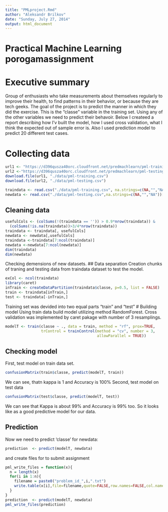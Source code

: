 ```yaml
---
title: "PMLproject.Rmd"
author: "Aleksandr Brilkov"
date: "Sunday, July 27, 2014"
output: html_document
---
```

Practical Machine Learning porogamassignment
=================================
# Executive summary
Group of enthusiasts who take measurements about themselves regularly to improve their health, to find patterns in their behavior, or because they are tech geeks.
The goal of the project is to predict the manner in which they did the exercise. This is the "classe" variable in the training set. Using any of the other variables we need to predict their behavoir.  Below I createed a report describing how I'v built the model, how I used cross validation, what I think the expected out of sample error is. Also I used prediction model to predict 20 different test cases. 

# Collecting data
```r
url1 <- "https://d396qusza40orc.cloudfront.net/predmachlearn/pml-training.csv"
url2 <-"https://d396qusza40orc.cloudfront.net/predmachlearn/pml-testing.csv"
download.file(url1, "./data/pml-training.csv")
download.file(url2, "./data/pml-testing.csv")
```
```r
traindata <- read.csv("./data/pml-training.csv", na.strings=c(NA,"","NA"))[,-1]
newdata <- read.csv("./data/pml-testing.csv",na.strings=c(NA,"","NA"))[,-1]
```
## Cleaning data
```r
usefulCols <- (colSums(!(traindata == '')) > 0.9*nrow(traindata)) &
  (colSums(!is.na(traindata))>3/4*nrow(traindata))
traindata <- traindata[, usefulCols]
newdata <- newdata[,usefulCols]
traindata <-traindata[7:ncol(traindata)]
newdata <-newdata[7:ncol(newdata)]
dim(traindata)
dim(newdata)
```
Checking demensions of new datasets.
## Data separation
Creation chunks of traning and testing data from traindata dataset to test the model.
```r
exCol <- ncol(traindata)
library(caret)
inTrain <- createDataPartition(traindata$classe, p=0.5, list = FALSE)
train <- traindata[inTrain,]
test <- traindata[-inTrain,]
```
Training set was devided into two equal parts "train" and "test"
# Building model
Using train data build model utilizing method RandomForest.
Cross validation was implemented by caret pakage with number of 3 resamplings.
```r
modelT <- train(classe ~ ., data = train, method = "rf", prox=TRUE,
                trControl = trainControl(method = "cv", number = 3, 
                                         allowParallel = TRUE))
```

## Checking model
First, test model on train data set.
```r
confusionMatrix(train$classe, predict(modelT, train))
```
We can see, thatn kappa is 1 and Accuracy is 100%
Second, test model on test data
```r
confusionMatrix(test$classe, predict(modelT, test))
```
We can see that Kappa is about 99% and Accuracy is 99% too. So it looks like as a good predictive model for our data.

## Prediction
Now we need to predict 'classe' for newdata:
```r
prediction  <- predict(modelT, newdata)
```
and create files for to submit assignment
```r
pml_write_files = function(x){
  n = length(x)
  for(i in 1:n){
    filename = paste0("problem_id_",i,".txt")
    write.table(x[i],file=filename,quote=FALSE,row.names=FALSE,col.names=FALSE)
  }
}
prediction  <- predict(modelT, newdata)
pml_write_files(prediction)
```